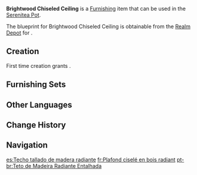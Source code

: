 {{Furnishing Infobox
|id             = 360304
|image          = Item Brightwood Chiseled Ceiling.png
|category       = Decoration
|subcategory    = Ceiling
|quality        = 3
|adeptal_energy = 30
|load           = 
|reduced_load   = 
|description    = A [[Brightwood]] ceiling decorated with a standard geometric pattern. Compared to wall panels and floorboards full of curved patterns, the straight and angular relief carvings add a sense of solemnity to the building's interior. It seems to be reminding people that, while inspiration is crucial, sound logic is just as important when it comes to the pondering of difficult questions.
|mention        = 
|blueprint      = Realm Depot
|source1        = 
}}
'''Brightwood Chiseled Ceiling''' is a [[Furnishing]] item that can be used in the [[Serenitea Pot]].

The blueprint for Brightwood Chiseled Ceiling is obtainable from the [[Realm Depot]] for {{Item|Realm Currency|24|x=160}}.

==Creation==
First time creation grants {{Item|Trust|24|x=60}}.
{{Recipe
|type = Creation
|time = 14h
|Brightwood = 12
|sort = Brightwood
}}

==Furnishing Sets==
{{Craft Usage|type=Furnishing Set}}

==Other Languages==
{{Other Languages
|default_hidden = 1
|en      = Brightwood Chiseled Ceiling
|zhs     = 辉木刻斲天花板
|zhs_rm  = Huīmù Kèzhuó Tiānhuābǎn
|zht     = 輝木刻斲天花板
|zht_rm  = Huīmù Kèzhuó Tiānhuābǎn
|ja      = 輝光の彫刻天井
|ja_rm   = Kikou no Chougoku Tenjou
|ko      = 빛나는 나무 원목 장식 천장
|es      = Techo tallado de madera radiante
|fr      = Plafond ciselé en bois radiant
|ru      = Резной потолок из сияющей древесины
|th      = เพดานไม้ Brightwood แกะสลัก
|th_rm   = 
|vi      = Trần Nhà Điêu Khắc Gỗ Sáng
|de      = Gravierte Decke aus Hellholz
|id      = Langit-Langit Ukiran Brightwood
|pt      = Teto de Madeira Radiante Entalhada
|tr      = Sarmal Biçimli Tavan
|it      = Soffitto cesellato in Legno dello splendore
}}

==Change History==
{{Change History|3.2}}

==Navigation==
{{Furnishing Navbox|interior}}

[[es:Techo tallado de madera radiante]]
[[fr:Plafond ciselé en bois radiant]]
[[pt-br:Teto de Madeira Radiante Entalhada]]